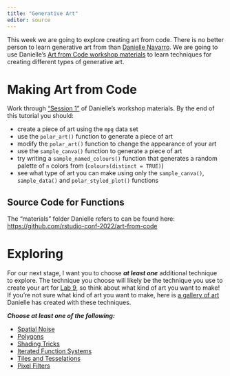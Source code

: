 ```yaml
---
title: "Generative Art"
editor: source
---
```


This week we are going to explore creating art from code. There is no better 
person to learn generative art from than 
[Danielle Navarro](https://djnavarro.net/). We are going to 
use Danielle's [Art from Code workshop materials](https://art-from-code.netlify.app/) to learn techniques for
creating different types of generative art. 

# Making Art from Code

Work through ["Session 1"](https://art-from-code.netlify.app/day-1/session-1/) of Danielle's workshop materials. By the end of this tutorial you should:

- create a piece of art using the `mpg` data set 
- use the `polar_art()` function to generate a piece of art
- modify the `polar_art()` function to change the appearance of your art
- use the `sample_canva()` function to generate a piece of art
- try writing a `sample_named_colours()` function that generates a random
palette of `n` colors from (`colours(distinct = TRUE)`)
- see what type of art you can make using only the `sample_canva()`,
`sample_data()` and `polar_styled_plot()` functions

::: {.callout-tip}
# Source Code for Functions

The "materials" folder Danielle refers to can be found here: <https://github.com/rstudio-conf-2022/art-from-code>
:::

# Exploring 

For our next stage, I want you to choose ***at least one*** additional 
technique to explore. The technique you choose will likely be the technique 
you use to create your art for [Lab 9](../labs/lab-9.qmd), so think about 
what kind of art you want to make! If you're not sure what kind of art you want to make, here is [a gallery of art](https://art.djnavarro.net/gallery/) Danielle has created with these techniques. 

***Choose at least one of the following:***

- [Spatial Noise](https://art-from-code.netlify.app/day-1/session-2/)
- [Polygons](https://art-from-code.netlify.app/day-1/session-3/)
- [Shading Tricks](https://art-from-code.netlify.app/day-1/session-4/)
- [Iterated Function Systems](https://art-from-code.netlify.app/day-2/session-1/)
- [Tiles and Tesselations](https://art-from-code.netlify.app/day-2/session-2/)
- [Pixel Filters](https://art-from-code.netlify.app/day-2/session-3/)
